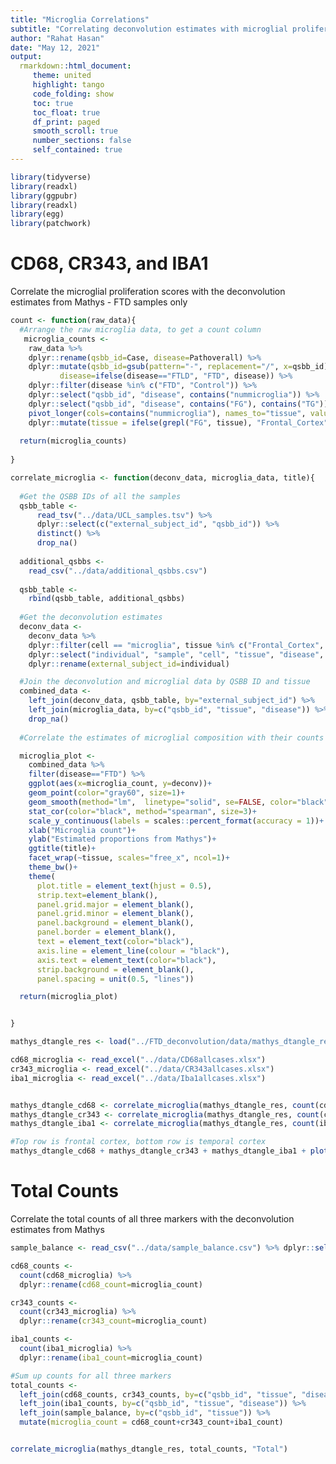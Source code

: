 ---
title: "Microglia Correlations"
subtitle: "Correlating deconvolution estimates with microglial proliferation scores"
author: "Rahat Hasan"
date: "May 12, 2021"
output:   
  rmarkdown::html_document:
     theme: united
     highlight: tango
     code_folding: show
     toc: true
     toc_float: true
     df_print: paged
     smooth_scroll: true
     number_sections: false
     self_contained: true  
---
<style>
    body .main-container {
        max-width: 1400px;
    }
    
  caption {
    color: black;
    font-size: 1.5em;
  } 
</style>

```{r load.packages, message=FALSE, include=FALSE, results='hide'}
library(tidyverse)
library(readxl)
library(ggpubr)
library(readxl)
library(egg)
library(patchwork)

```

# CD68, CR343, and IBA1
Correlate the microglial proliferation scores with the deconvolution estimates from Mathys - FTD samples only 

```{r microglia_corr_cd68_dtangle, echo=TRUE, fig.height=6, fig.width=10, message=FALSE, warning=FALSE}

count <- function(raw_data){
  #Arrange the raw microglia data, to get a count column 
   microglia_counts <- 
    raw_data %>%
    dplyr::rename(qsbb_id=Case, disease=Pathoverall) %>%
    dplyr::mutate(qsbb_id=gsub(pattern="-", replacement="/", x=qsbb_id),
           disease=ifelse(disease=="FTLD", "FTD", disease)) %>%
    dplyr::filter(disease %in% c("FTD", "Control")) %>%
    dplyr::select("qsbb_id", "disease", contains("nummicroglia")) %>%
    dplyr::select("qsbb_id", "disease", contains("FG"), contains("TG")) %>%
    pivot_longer(cols=contains("nummicroglia"), names_to="tissue", values_to="microglia_count") %>%
    dplyr::mutate(tissue = ifelse(grepl("FG", tissue), "Frontal_Cortex", "Temporal_Cortex" ))
 
  return(microglia_counts)
  
}

correlate_microglia <- function(deconv_data, microglia_data, title){
  
  #Get the QSBB IDs of all the samples
  qsbb_table <- 
      read_tsv("../data/UCL_samples.tsv") %>%
      dplyr::select(c("external_subject_id", "qsbb_id")) %>%
      distinct() %>%
      drop_na()
  
  additional_qsbbs <-
    read_csv("../data/additional_qsbbs.csv")
  
  qsbb_table <-
    rbind(qsbb_table, additional_qsbbs)
  
  #Get the deconvolution estimates 
  deconv_data <- 
    deconv_data %>%
    dplyr::filter(cell == "microglia", tissue %in% c("Frontal_Cortex", "Temporal_Cortex")) %>%
    dplyr::select("individual", "sample", "cell", "tissue", "disease", "deconv") %>%
    dplyr::rename(external_subject_id=individual)  

  #Join the deconvolution and microglial data by QSBB ID and tissue
  combined_data <-
    left_join(deconv_data, qsbb_table, by="external_subject_id") %>%
    left_join(microglia_data, by=c("qsbb_id", "tissue", "disease")) %>%
    drop_na()
 
  #Correlate the estimates of microglial composition with their counts

  microglia_plot <-
    combined_data %>%
    filter(disease=="FTD") %>%
    ggplot(aes(x=microglia_count, y=deconv))+
    geom_point(color="gray60", size=1)+
    geom_smooth(method="lm",  linetype="solid", se=FALSE, color="black", size=0.5)+
    stat_cor(color="black", method="spearman", size=3)+
    scale_y_continuous(labels = scales::percent_format(accuracy = 1))+
    xlab("Microglia count")+
    ylab("Estimated proportions from Mathys")+
    ggtitle(title)+
    facet_wrap(~tissue, scales="free_x", ncol=1)+
    theme_bw()+ 
    theme(
      plot.title = element_text(hjust = 0.5),
      strip.text=element_blank(),
      panel.grid.major = element_blank(),
      panel.grid.minor = element_blank(),
      panel.background = element_blank(),
      panel.border = element_blank(),
      text = element_text(color="black"),
      axis.line = element_line(colour = "black"),
      axis.text = element_text(color="black"),
      strip.background = element_blank(),
      panel.spacing = unit(0.5, "lines"))

  return(microglia_plot)


}

mathys_dtangle_res <- load("../FTD_deconvolution/data/mathys_dtangle_res.RData") %>% get() %>% mutate(cell=ifelse(cell=="Mic", "microglia", cell))

cd68_microglia <- read_excel("../data/CD68allcases.xlsx")
cr343_microglia <- read_excel("../data/CR343allcases.xlsx")
iba1_microglia <- read_excel("../data/Iba1allcases.xlsx")


mathys_dtangle_cd68 <- correlate_microglia(mathys_dtangle_res, count(cd68_microglia), "CD68")
mathys_dtangle_cr343 <- correlate_microglia(mathys_dtangle_res, count(cr343_microglia), "CR343") 
mathys_dtangle_iba1 <- correlate_microglia(mathys_dtangle_res, count(iba1_microglia), "Iba1")

#Top row is frontal cortex, bottom row is temporal cortex
mathys_dtangle_cd68 + mathys_dtangle_cr343 + mathys_dtangle_iba1 + plot_layout(nrow=1, ncol=3)

```



# Total Counts 
Correlate the total counts of all three markers with the deconvolution estimates from Mathys
```{r echo=TRUE, message=FALSE, warning=FALSE}
sample_balance <- read_csv("../data/sample_balance.csv") %>% dplyr::select(-c("individual", "sample"))

cd68_counts <- 
  count(cd68_microglia) %>%
  dplyr::rename(cd68_count=microglia_count)

cr343_counts <- 
  count(cr343_microglia) %>%
  dplyr::rename(cr343_count=microglia_count)

iba1_counts <- 
  count(iba1_microglia) %>%
  dplyr::rename(iba1_count=microglia_count)

#Sum up counts for all three markers
total_counts <- 
  left_join(cd68_counts, cr343_counts, by=c("qsbb_id", "tissue", "disease")) %>%
  left_join(iba1_counts, by=c("qsbb_id", "tissue", "disease")) %>%
  left_join(sample_balance, by=c("qsbb_id", "tissue")) %>%
  mutate(microglia_count = cd68_count+cr343_count+iba1_count)


correlate_microglia(mathys_dtangle_res, total_counts, "Total")
```



